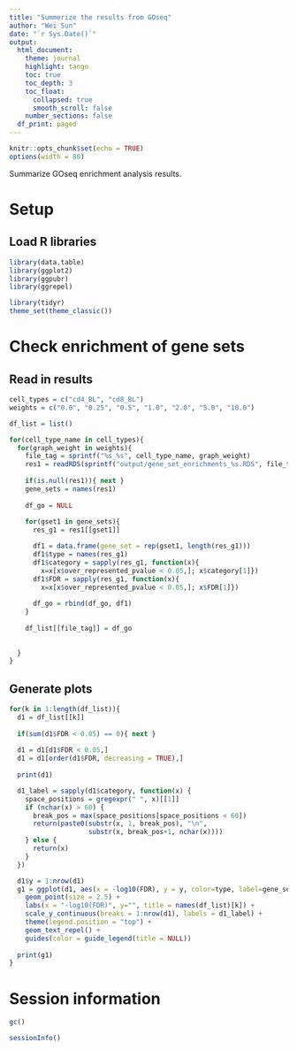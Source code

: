 ```yaml
---
title: "Summerize the results from GOseq"
author: "Wei Sun"
date: "`r Sys.Date()`"
output: 
  html_document:
    theme: journal
    highlight: tango
    toc: true
    toc_depth: 3
    toc_float:
      collapsed: true
      smooth_scroll: false
    number_sections: false
  df_print: paged
---
```


```r
knitr::opts_chunk$set(echo = TRUE)
options(width = 80)
```

Summarize GOseq enrichment analysis results. 

# Setup

## Load R libraries
```r
library(data.table)
library(ggplot2)
library(ggpubr)
library(ggrepel)

library(tidyr)
theme_set(theme_classic())

```

# Check enrichment of gene sets

## Read in results

```r
cell_types = c("cd4_BL", "cd8_BL")
weights = c("0.0", "0.25", "0.5", "1.0", "2.0", "5.0", "10.0")

df_list = list()

for(cell_type_name in cell_types){
  for(graph_weight in weights){
    file_tag = sprintf("%s_%s", cell_type_name, graph_weight)
    res1 = readRDS(sprintf("output/gene_set_enrichments_%s.RDS", file_tag))
    
    if(is.null(res1)){ next }
    gene_sets = names(res1)
    
    df_go = NULL
    
    for(gset1 in gene_sets){
      res_g1 = res1[[gset1]]

      df1 = data.frame(gene_set = rep(gset1, length(res_g1)))
      df1$type = names(res_g1)
      df1$category = sapply(res_g1, function(x){
        x=x[x$over_represented_pvalue < 0.05,]; x$category[1]})
      df1$FDR = sapply(res_g1, function(x){
        x=x[x$over_represented_pvalue < 0.05,]; x$FDR[1]})
      
      df_go = rbind(df_go, df1)
    }
    
    df_list[[file_tag]] = df_go
    
    
  }
}

```

## Generate plots

```r
for(k in 1:length(df_list)){
  d1 = df_list[[k]]
  
  if(sum(d1$FDR < 0.05) == 0){ next }
  
  d1 = d1[d1$FDR < 0.05,]
  d1 = d1[order(d1$FDR, decreasing = TRUE),]
  
  print(d1)

  d1_label = sapply(d1$category, function(x) {
    space_positions = gregexpr(" ", x)[[1]]
    if (nchar(x) > 60) {
      break_pos = max(space_positions[space_positions < 60])
      return(paste0(substr(x, 1, break_pos), "\n", 
                    substr(x, break_pos+1, nchar(x))))
    } else {
      return(x)
    }
  })

  d1$y = 1:nrow(d1)
  g1 = ggplot(d1, aes(x = -log10(FDR), y = y, color=type, label=gene_set)) +
    geom_point(size = 2.5) +
    labs(x = "-log10(FDR)", y="", title = names(df_list)[k]) + 
    scale_y_continuous(breaks = 1:nrow(d1), labels = d1_label) + 
    theme(legend.position = "top") + 
    geom_text_repel() + 
    guides(color = guide_legend(title = NULL)) 
  
  print(g1)
}
```


# Session information
```r
gc()

sessionInfo()
```

